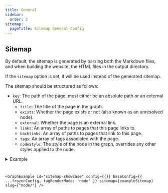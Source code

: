 ```yaml
---
title: General
sidebar:
  order: 2
sitemap:
  pageTitle: Sitemap General Config
---
```



## Sitemap

By default, the sitemap is generated by parsing both the Markdown files, and when building the website, the HTML files in the output directory.

If the `sitemap` option is set, it will be used instead of the generated sitemap.

The sitemap should be structured as follows:

- `key`: The path of the page, must either be an absolute path or an external URL.
	- `title`: The title of the page in the graph.
	- `exists`: Whether the page exists or not (also known as an unresolved node).
	- `external`: Whether the page is an external link.
	- `links`: An array of paths to pages that this page links to.
	- `backlinks`: An array of paths to pages that link to this page.
	- `tags`: An array of tags associated with the page.
	- `nodeStyle`: The style of the node in the graph, overrides any other styles applied to the node.




<details>
	<summary>Example</summary>
	<Code code={JSON.stringify({sitemap: exampleSitemap}, null, 2)} lang="json"/>
</details>

<GraphExample id="sitemap-showcase"
			  config={{}} baseConfig={{ ...frozenConfig, tagRenderMode: 'node' }}
			  sitemap={exampleSitemap}
			  slug={"node/"}
/>


